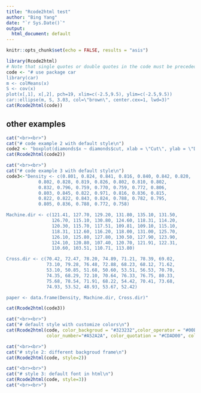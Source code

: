 ---
title: "Rcode2html test"
author: "Bing Yang"
date: "`r Sys.Date()`"
output:
  html_document: default
---

```{r setup, include=FALSE}
knitr::opts_chunk$set(echo = FALSE, results = "asis")
```


```{r Rcode2html-package-example}
library(Rcode2html)
# Note that single quotes or double quotes in the code must be preceded by a backslash.
code <- "# use package car
library(car)
m <- colMeans(x)
S <- cov(x)
plot(x[,1], x[,2], pch=19, xlim=c(-2.5,9.5), ylim=c(-2.5,9.5))
car::ellipse(m, S, 3.03, col=\"brown\", center.cex=1, lwd=3)"
cat(Rcode2html(code))
```





## other examples
```{r Rcode2html-package-otherexamples}

cat("<br><br>")
cat("# code example 2 with default style\n")
code2 <- "boxplot(diamonds$x ~ diamonds$cut, xlab = \"Cut\", ylab = \"Diamond length\", col=colorsCut)"
cat(Rcode2html(code2))

cat("<br><br>")
cat("# code example 3 with default style\n")
code3<-"Density <- c(0.801, 0.824, 0.841, 0.816, 0.840, 0.842, 0.820,
            0.802, 0.828, 0.819, 0.826, 0.802, 0.810, 0.802,
            0.832, 0.796, 0.759, 0.770, 0.759, 0.772, 0.806,
            0.803, 0.845, 0.822, 0.971, 0.816, 0.836, 0.815,
            0.822, 0.822, 0.843, 0.824, 0.788, 0.782, 0.795,
            0.805, 0.836, 0.788, 0.772, 0.758)

Machine.dir <- c(121.41, 127.70, 129.20, 131.80, 135.10, 131.50,
                 126.70, 115.10, 130.80, 124.60, 118.31, 114.20,
                 120.30, 115.70, 117.51, 109.81, 109.10, 115.10,
                 118.31, 112.60, 116.20, 118.00, 131.00, 125.70,
                 126.10, 125.80, 127.80, 130.50, 127.90, 123.90,
                 124.10, 120.80, 107.40, 120.70, 121.91, 122.31,
                 110.60, 103.51, 110.71, 113.80)

Cross.dir <- c(70.42, 72.47, 78.20, 74.89, 71.21, 78.39, 69.02,
               73.10, 79.28, 76.48, 72.88, 68.23, 68.12, 71.62,
               53.10, 50.85, 51.68, 50.60, 53.51, 56.53, 70.70,
               74.35, 68.29, 72.10, 70.64, 76.33, 76.75, 80.33,
               75.68, 78.54, 71.91, 68.22, 54.42, 70.41, 73.68,
               74.93, 53.52, 48.93, 53.67, 52.42)

paper <- data.frame(Density, Machine.dir, Cross.dir)"

cat(Rcode2html(code3))

cat("<br><br>")
cat("# default style with customize colors\n")
cat(Rcode2html(code, color_backgroud = "#323232",color_operator = "#00BFFF",
               color_number="#A52A2A", color_quotation = "#CDAD00", color_comments="#6495ED"))

cat("<br><br>")
cat("# style 2: different backgroud frame\n")
cat(Rcode2html(code, style=2))

cat("<br><br>")
cat("# style 3: default font in html\n")
cat(Rcode2html(code, style=3))
cat("<br><br>")

```

